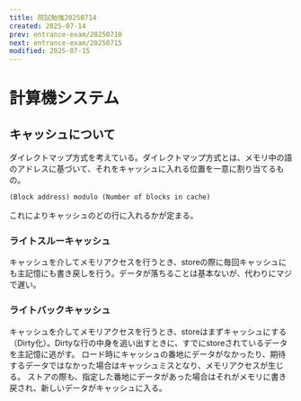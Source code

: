 ```yaml
---
title: 院試勉強20250714
created: 2025-07-14
prev: entrance-exam/20250710
next: entrance-exam/20250715
modified: 2025-07-15
---
```


# 計算機システム

## キャッシュについて
ダイレクトマップ方式を考えている。ダイレクトマップ方式とは、メモリ中の語のアドレスに基づいて、それをキャッシュに入れる位置を一意に割り当てるもの。

```txt
(Block address) modulo (Number of blocks in cache)
```

これによりキャッシュのどの行に入れるかが定まる。

### ライトスルーキャッシュ
キャッシュを介してメモリアクセスを行うとき、storeの際に毎回キャッシュにも主記憶にも書き戻しを行う。データが落ちることは基本ないが、代わりにマジで遅い。

### ライトバックキャッシュ
キャッシュを介してメモリアクセスを行うとき、storeはまずキャッシュにする（Dirty化）。Dirtyな行の中身を追い出すときに、すでにstoreされているデータを主記憶に逃がす。
ロード時にキャッシュの番地にデータがなかったり、期待するデータではなかった場合はキャッシュミスとなり、メモリアクセスが生じる。
ストアの際も、指定した番地にデータがあった場合はそれがメモリに書き戻され、新しいデータがキャッシュに入る。